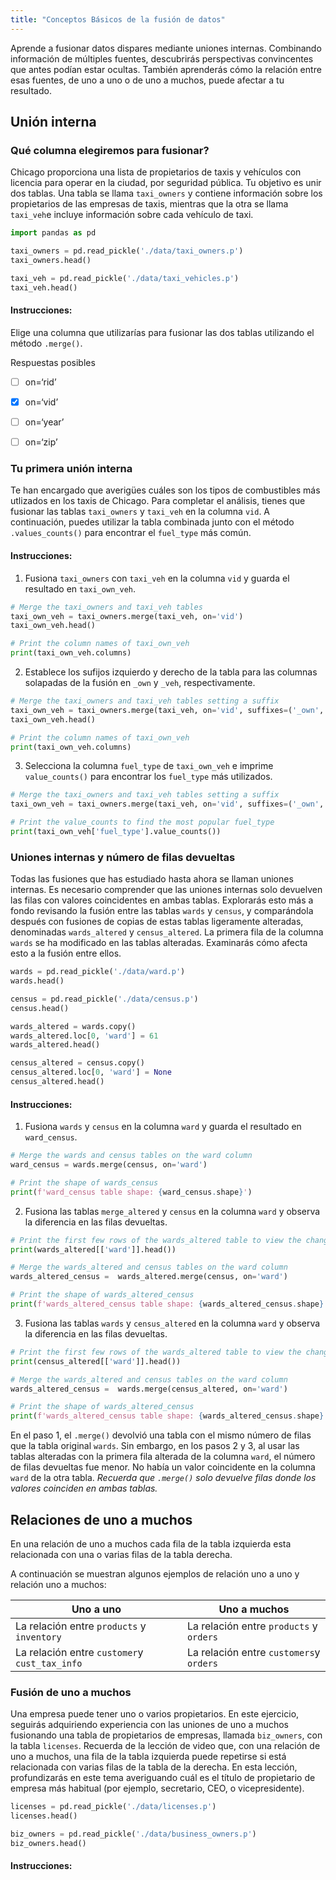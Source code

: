 ```yaml
---
title: "Conceptos Básicos de la fusión de datos"
---
```


Aprende a fusionar datos dispares mediante uniones internas. Combinando información de múltiples fuentes, descubrirás perspectivas convincentes que antes podían estar ocultas. También aprenderás cómo la relación entre esas fuentes, de uno a uno o de uno a muchos, puede afectar a tu resultado.

## Unión interna

### Qué columna elegiremos para fusionar?

Chicago proporciona una lista de propietarios de taxis y vehículos con licencia para operar en la ciudad, por seguridad pública. Tu objetivo es unir dos tablas. Una tabla se llama `taxi_owners` y contiene información sobre los propietarios de las empresas de taxis, mientras que la otra se llama `taxi_veh`e incluye información sobre cada vehículo de taxi.

```python

import pandas as pd
```

```python
taxi_owners = pd.read_pickle('./data/taxi_owners.p')
taxi_owners.head()
```

```python
taxi_veh = pd.read_pickle('./data/taxi_vehicles.p')
taxi_veh.head()
```

#### Instrucciones:

Elige una columna que utilizarías para fusionar las dos tablas utilizando el método `.merge()`.

Respuestas posibles

-   [ ] on='rid'

-   [x] on='vid'

-   [ ] on='year'

-   [ ] on='zip'

### Tu primera unión interna

Te han encargado que averigües cuáles son los tipos de combustibles más utlizados en los taxis de Chicago. Para completar el análisis, tienes que fusionar las tablas `taxi_owners` y `taxi_veh` en la columna `vid`. A continuación, puedes utilizar la tabla combinada junto con el método `.values_counts()` para encontrar el `fuel_type` más común.

#### Instrucciones:

1.  Fusiona `taxi_owners` con `taxi_veh` en la columna `vid` y guarda el resultado en `taxi_own_veh`.

```python

# Merge the taxi_owners and taxi_veh tables
taxi_own_veh = taxi_owners.merge(taxi_veh, on='vid')
taxi_own_veh.head()

# Print the column names of taxi_own_veh
print(taxi_own_veh.columns)
```

2.  Establece los sufijos izquierdo y derecho de la tabla para las columnas solapadas de la fusión en `_own` y `_veh`, respectivamente.

```python

# Merge the taxi_owners and taxi_veh tables setting a suffix
taxi_own_veh = taxi_owners.merge(taxi_veh, on='vid', suffixes=('_own', '_veh'))
taxi_own_veh.head()

# Print the column names of taxi_own_veh
print(taxi_own_veh.columns)
```

3.  Selecciona la columna `fuel_type` de `taxi_own_veh` e imprime `value_counts()` para encontrar los `fuel_type` más utilizados.

```python

# Merge the taxi_owners and taxi_veh tables setting a suffix
taxi_own_veh = taxi_owners.merge(taxi_veh, on='vid', suffixes=('_own', '_veh'))

# Print the value_counts to find the most popular fuel_type
print(taxi_own_veh['fuel_type'].value_counts())
```

### Uniones internas y número de filas devueltas

Todas las fusiones que has estudiado hasta ahora se llaman uniones internas. Es necesario comprender que las uniones internas solo devuelven las filas con valores coincidentes en ambas tablas. Explorarás esto más a fondo revisando la fusión entre las tablas `wards` y `census`, y comparándola después con fusiones de copias de estas tablas ligeramente alteradas, denominadas `wards_altered` y `census_altered`. La primera fila de la columna `wards` se ha modificado en las tablas alteradas. Examinarás cómo afecta esto a la fusión entre ellos.

```python

wards = pd.read_pickle('./data/ward.p')
wards.head()
```

```python
census = pd.read_pickle('./data/census.p')
census.head()
```

```python

wards_altered = wards.copy()
wards_altered.loc[0, 'ward'] = 61
wards_altered.head()
```

```python
census_altered = census.copy()
census_altered.loc[0, 'ward'] = None
census_altered.head()
```

#### Instrucciones:

1.  Fusiona `wards` y `census` en la columna `ward` y guarda el resultado en `ward_census`.

```python

# Merge the wards and census tables on the ward column
ward_census = wards.merge(census, on='ward')

# Print the shape of wards_census
print(f'ward_census table shape: {ward_census.shape}')
```

2.  Fusiona las tablas `merge_altered` y `census` en la columna `ward` y observa la diferencia en las filas devueltas.

```python

# Print the first few rows of the wards_altered table to view the change
print(wards_altered[['ward']].head())

# Merge the wards_altered and census tables on the ward column
wards_altered_census =  wards_altered.merge(census, on='ward')

# Print the shape of wards_altered_census
print(f'wards_altered_census table shape: {wards_altered_census.shape}')
```

3.  Fusiona las tablas `wards` y `census_altered` en la columna `ward` y observa la diferencia en las filas devueltas.

```python

# Print the first few rows of the wards_altered table to view the change
print(census_altered[['ward']].head())

# Merge the wards_altered and census tables on the ward column
wards_altered_census =  wards.merge(census_altered, on='ward')

# Print the shape of wards_altered_census
print(f'wards_altered_census table shape: {wards_altered_census.shape}')
```

En el paso 1, el `.merge()` devolvió una tabla con el mismo número de filas que la tabla original `wards`. Sin embargo, en los pasos 2 y 3, al usar las tablas alteradas con la primera fila alterada de la columna `ward`, el número de filas devueltas fue menor. No había un valor coincidente en la columna `ward` de la otra tabla. *Recuerda que `.merge()` solo devuelve filas donde los valores coinciden en ambas tablas.*

## Relaciones de uno a muchos

En una relación de uno a muchos cada fila de la tabla izquierda esta relacionada con una o varias filas de la tabla derecha.

A continuación se muestran algunos ejemplos de relación uno a uno y relación uno a muchos:

| **Uno a uno** | **Uno a muchos** |
|---------------------------------------|---------------------------------|
| La relación entre `products` y `inventory` | La relación entre `products` y `orders` |
| La relación entre `customer`y `cust_tax_info` | La relación entre `customers`y `orders` |

### Fusión de uno a muchos

Una empresa puede tener uno o varios propietarios. En este ejercicio, seguirás adquiriendo experiencia con las uniones de uno a muchos fusionando una tabla de propietarios de empresas, llamada `biz_owners`, con la tabla `licenses`. Recuerda de la lección de video que, con una relación de uno a muchos, una fila de la tabla izquierda puede repetirse si está relacionada con varias filas de la tabla de la derecha. En esta lección, profundizarás en este tema averiguando cuál es el título de propietario de empresa más habitual (por ejemplo, secretario, CEO, o vicepresidente).


```python

licenses = pd.read_pickle('./data/licenses.p')
licenses.head()
```


```python

biz_owners = pd.read_pickle('./data/business_owners.p')
biz_owners.head()
```

#### Instrucciones:

